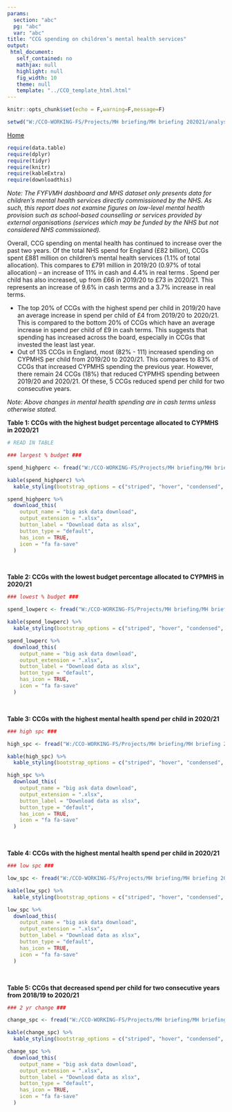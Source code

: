 ```yaml
---
params:
  section: "abc"
  pg: "abc"
  var: "abc"
title: "CCG spending on children’s mental health services"
output: 
 html_document: 
   self_contained: no
   mathjax: null
   highlight: null
   fig_width: 10
   theme: null
   template: "../CCO_template_html.html"
---
```


```r

knitr::opts_chunk$set(echo = F,warning=F,message=F)

setwd("W:/CCO-WORKING-FS/Projects/MH briefing/MH briefing 202021/analysis/spend")

```

<link rel="stylesheet" href="W:/CCO-WORKING-FS/Projects/MH briefing/MH briefing 202021/analysis//styles.css" type="text/css" />

<a href="../../index.html">Home</a></li>

```r

require(data.table)
require(dplyr)
require(tidyr)
require(knitr)
require(kableExtra)
require(downloadthis)

```

<script src="extra_js.js"></script>

*Note: The FYFVMH dashboard and MHS dataset only presents data for children’s mental health services directly commissioned by the NHS. As such, this report does not examine figures on low-level mental health provision such as school-based counselling or services provided by external organisations (services which may be funded by the NHS but not considered NHS commissioned).*

Overall, CCG spending on mental health has continued to increase over the past two years. Of the total NHS spend for England (£82 billion), CCGs spent £881 million on children’s mental health services (1.1% of total allocation). This compares to £791 million in 2019/20 (0.97% of total allocation) – an increase of 11% in cash and 4.4% in real terms . Spend per child has also increased, up from £66 in 2019/20 to £73 in 2020/21. This represents an increase of 9.6% in cash terms and a 3.7% increase in real terms. 

* The top 20% of CCGs with the highest spend per child in 2019/20 have an average increase in spend per child of £4 from 2019/20 to 2020/21. This is compared to the bottom 20% of CCGs which have an average increase in spend per child of £9 in cash terms. This suggests that spending has increased across the board, especially in CCGs that invested the least last year.
* Out of 135 CCGs in England, most (82% - 111) increased spending on CYPMHS per child from 2019/20 to 2020/21. This compares to 83% of CCGs that increased CYPMHS spending the previous year. However, there remain 24 CCGs (18%) that reduced CYPMHS spending between 2019/20 and 2020/21. Of these, 5 CCGs reduced spend per child for two consecutive years.

*Note: Above changes in mental health spending are in cash terms unless otherwise stated.*

**Table 1: CCGs with the highest budget percentage allocated to CYPMHS in 2020/21**

```r

# READ IN TABLE

### largest % budget ###

spend_highperc <- fread("W:/CCO-WORKING-FS/Projects/MH briefing/MH briefing 202021/analysis/tables/t1_spend_highperc.csv")

kable(spend_highperc) %>%
  kable_styling(bootstrap_options = c("striped", "hover", "condensed", "responsive")) 

spend_highperc %>%
  download_this(
    output_name = "big ask data download",
    output_extension = ".xlsx",
    button_label = "Download data as xlsx",
    button_type = "default",
    has_icon = TRUE,
    icon = "fa fa-save"
  )
```
<br/>

**Table 2: CCGs with the lowest budget percentage allocated to CYPMHS in 2020/21**

```r

### lowest % budget ###

spend_lowperc <- fread("W:/CCO-WORKING-FS/Projects/MH briefing/MH briefing 202021/analysis/tables/t2_spend_lowperc.csv")

kable(spend_lowperc) %>%
  kable_styling(bootstrap_options = c("striped", "hover", "condensed", "responsive")) 

spend_lowperc %>%
  download_this(
    output_name = "big ask data download",
    output_extension = ".xlsx",
    button_label = "Download data as xlsx",
    button_type = "default",
    has_icon = TRUE,
    icon = "fa fa-save"
  )

```
<br/>

**Table 3: CCGs with the highest mental health spend per child in 2020/21**

```r

### high spc ###

high_spc <- fread("W:/CCO-WORKING-FS/Projects/MH briefing/MH briefing 202021/analysis/tables/t3_spend_highspc.csv")

kable(high_spc) %>%
  kable_styling(bootstrap_options = c("striped", "hover", "condensed", "responsive")) 

high_spc %>%
  download_this(
    output_name = "big ask data download",
    output_extension = ".xlsx",
    button_label = "Download data as xlsx",
    button_type = "default",
    has_icon = TRUE,
    icon = "fa fa-save"
  )

```
<br/>

**Table 4: CCGs with the highest mental health spend per child in 2020/21**

```r

### low spc ###

low_spc <- fread("W:/CCO-WORKING-FS/Projects/MH briefing/MH briefing 202021/analysis/tables/t4_spend_lowspc.csv")

kable(low_spc) %>%
  kable_styling(bootstrap_options = c("striped", "hover", "condensed", "responsive")) 

low_spc %>%
  download_this(
    output_name = "big ask data download",
    output_extension = ".xlsx",
    button_label = "Download data as xlsx",
    button_type = "default",
    has_icon = TRUE,
    icon = "fa fa-save"
  )

```
<br/>

**Table 5: CCGs that decreased spend per child for two consecutive years from 2018/19 to 2020/21**

```r

### 2 yr change ###

change_spc <- fread("W:/CCO-WORKING-FS/Projects/MH briefing/MH briefing 202021/analysis/tables/t5_spend_2yrchange.csv")

kable(change_spc) %>%
  kable_styling(bootstrap_options = c("striped", "hover", "condensed", "responsive")) 

change_spc %>%
  download_this(
    output_name = "big ask data download",
    output_extension = ".xlsx",
    button_label = "Download data as xlsx",
    button_type = "default",
    has_icon = TRUE,
    icon = "fa fa-save"
  )

```